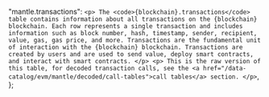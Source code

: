   "mantle.transactions": `<p>
      The <code>{blockchain}.transactions</code> table contains information about all transactions on the {blockchain} blockchain. Each row represents a single transaction and includes information such as block number, hash, timestamp, sender, recipient, value, gas, gas price, and more. Transactions are the fundamental unit of interaction with the {blockchain} blockchain. Transactions are created by users and are used to send value, deploy smart contracts, and interact with smart contracts.
    </p>
    <p>
      This is the raw version of this table, for decoded transaction calls, see the <a href="/data-catalog/evm/mantle/decoded/call-tables">call tables</a> section.
    </p>`, 
};